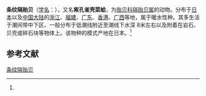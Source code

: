 {{Speciesbox
| name = 条纹隔贻贝
| status = 
| status_system = 
| image = 
| genus = Septifer
| species = virgatus
| authority = (Wiegmann, 1837)<ref name='id10788'>{{cite web| url =http://www.bioinfo.cn/db05/BjdwSpecies.php?action=view&id=10788| title =条纹隔贻贝| work =《中国动物物种编目数据库》| publisher =中国科学院微生物研究所| author =中国科学院动物研究所| accessdate =2009-04-28| deadurl =yes| archiveurl =https://web.archive.org/web/20160305071127/http://www.bioinfo.cn/db05/BjdwSpecies.php?action=view&id=10788| archivedate =2016-03-05}}</ref>
}}

'''条纹隔贻贝'''（[[学名|学名]]：{{lang|la|''Septifer virgatus''}}），又名'''紫孔雀壳菜蛤'''，为[[贻贝科|贻贝科]][[隔贻贝属|隔贻贝属]]的动物。分布于[[日本|日本]]以及[[中国大陆|中国大陆]]的[[浙江|浙江]]、[[福建|福建]]、[[广东|广东]]、[[香港|香港]]、[[广西|广西]]等地，属于暖水性种。其多生活于潮间带中下区、一般分布于低潮线附近至潮线下水深 8米左右以及附着在岩石、贝壳或碎石块等物体上。该物种的模式产地在日本。<ref name='id10788'/>

== 参考文献 ==
{{reflist}}

{{Wikispecies|Septifer virgatus}}
{{Taxonbar|from=Q14331370}}

[[Category:隔贻贝属|条纹隔贻贝]]


{{软体动物小作品}}